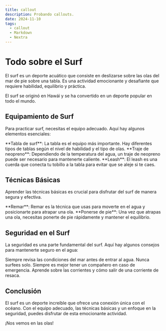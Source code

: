 ```yaml
---
title: callout
description: Probando callouts.
date: 2024-11-10
tags:
  - callout
  - Markdown
  - Nextra
---
```



# Todo sobre el Surf

El surf es un deporte acuático que consiste en deslizarse sobre las olas del mar de pie sobre una tabla. Es una actividad emocionante y desafiante que requiere habilidad, equilibrio y práctica.

<Callout type="info" emoji="🌊">
  El surf se originó en Hawái y se ha convertido en un deporte popular en todo el mundo.
</Callout>

## Equipamiento de Surf

Para practicar surf, necesitas el equipo adecuado. Aquí hay algunos elementos esenciales:

<Callout type="success" emoji="🏄">
  **Tabla de surf**: La tabla es el equipo más importante. Hay diferentes tipos de tablas según el nivel de habilidad y el tipo de olas.
</Callout>

<Callout type="warning" emoji="🩳">
  **Traje de neopreno**: Dependiendo de la temperatura del agua, un traje de neopreno puede ser necesario para mantenerte caliente.
</Callout>

<Callout type="error" emoji="⚠️">
  **Leash**: El leash es una cuerda que conecta tu tobillo a la tabla para evitar que se aleje si te caes.
</Callout>

## Técnicas Básicas

Aprender las técnicas básicas es crucial para disfrutar del surf de manera segura y efectiva.

<Callout type="info" emoji="🏄‍♂️">
  **Remar**: Remar es la técnica que usas para moverte en el agua y posicionarte para atrapar una ola.
</Callout>

<Callout type="success" emoji="🏄‍♀️">
  **Ponerse de pie**: Una vez que atrapas una ola, necesitas ponerte de pie rápidamente y mantener el equilibrio.
</Callout>

## Seguridad en el Surf

La seguridad es una parte fundamental del surf. Aquí hay algunos consejos para mantenerte seguro en el agua:

<Callout type="warning" emoji="🚨">
  Siempre revisa las condiciones del mar antes de entrar al agua.
</Callout>

<Callout type="error" emoji="🛑">
  Nunca surfees solo. Siempre es mejor tener un compañero en caso de emergencia.
</Callout>

<Callout type="info" emoji="📚">
  Aprende sobre las corrientes y cómo salir de una corriente de resaca.
</Callout>

## Conclusión

El surf es un deporte increíble que ofrece una conexión única con el océano. Con el equipo adecuado, las técnicas básicas y un enfoque en la seguridad, puedes disfrutar de esta emocionante actividad.

<Callout type="success" emoji="🏄">
  ¡Nos vemos en las olas!
</Callout>